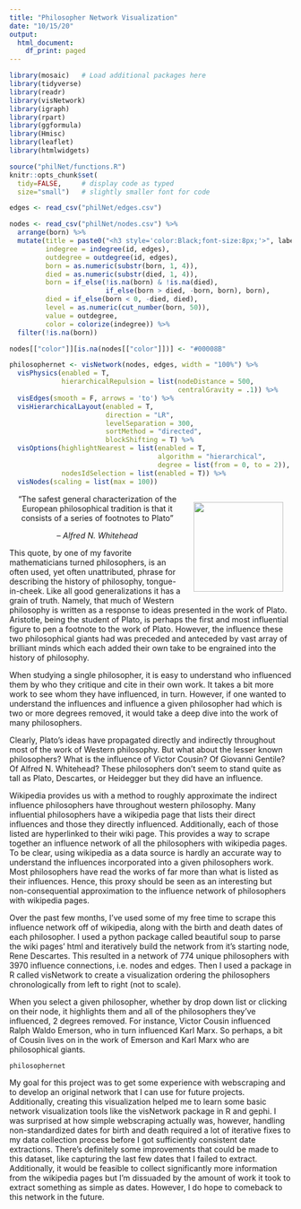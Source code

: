 ```yaml
---
title: "Philosopher Network Visualization"
date: "10/15/20"
output:
  html_document:
    df_print: paged
---
```

<style type="text/css">
h1.title {
  text-align: center;
}
h4.date {
  text-align: center;
}
</style>


```r
library(mosaic)   # Load additional packages here 
library(tidyverse)
library(readr)
library(visNetwork)
library(igraph)
library(rpart)
library(ggformula)
library(Hmisc)
library(leaflet)
library(htmlwidgets)

source("philNet/functions.R")
knitr::opts_chunk$set(
  tidy=FALSE,     # display code as typed
  size="small")   # slightly smaller font for code
```

```r
edges <- read_csv("philNet/edges.csv")

nodes <- read_csv("philNet/nodes.csv") %>%
  arrange(born) %>%
  mutate(title = paste0("<h3 style='color:Black;font-size:8px;'>", label, "</h3>"),
         indegree = indegree(id, edges),
         outdegree = outdegree(id, edges),
         born = as.numeric(substr(born, 1, 4)),
         died = as.numeric(substr(died, 1, 4)),
         born = if_else(!is.na(born) & !is.na(died), 
                        if_else(born > died, -born, born), born),
         died = if_else(born < 0, -died, died),
         level = as.numeric(cut_number(born, 50)),
         value = outdegree,
         color = colorize(indegree)) %>%
  filter(!is.na(born))

nodes[["color"]][is.na(nodes[["color"]])] <- "#00008B"
```

```r
philosophernet <- visNetwork(nodes, edges, width = "100%") %>%
  visPhysics(enabled = T,
             hierarchicalRepulsion = list(nodeDistance = 500,
                                          centralGravity = .1)) %>%
  visEdges(smooth = F, arrows = 'to') %>%
  visHierarchicalLayout(enabled = T, 
                        direction = "LR", 
                        levelSeparation = 300, 
                        sortMethod = "directed",
                        blockShifting = T) %>%
  visOptions(highlightNearest = list(enabled = T, 
                                     algorithm = "hierarchical",
                                     degree = list(from = 0, to = 2)),
             nodesIdSelection = list(enabled = T)) %>%
  visNodes(scaling = list(max = 100))
```

<div style="float:right;position: relative;margin:0px 15px">
<img src="philNet/whitehead.PNG" width="160">
</div>

<center>
“The safest general characterization of the European philosophical tradition is that it consists of a series of footnotes to Plato”

– *Alfred N. Whitehead*
</center>

This quote, by one of my favorite mathematicians turned philosophers, is an often used, yet often unattributed, phrase for describing the history of philosophy, tongue-in-cheek. Like all good generalizations it has a grain of truth. Namely, that much of Western philosophy is written as a response to ideas presented in the work of Plato. Aristotle, being the student of Plato, is perhaps the first and most influential figure to pen a footnote to the work of Plato. However, the influence these two philosophical giants had was preceded and anteceded by vast array of brilliant minds which each added their own take to be engrained into the history of philosophy.

When studying a single philosopher, it is easy to understand who influenced them by who they critique and cite in their own work. It takes a bit more work to see whom they have influenced, in turn. However, if one wanted to understand the influences and influence a given philosopher had which is two or more degrees removed, it would take a deep dive into the work of many philosophers.

Clearly, Plato’s ideas have propagated directly and indirectly throughout most of the work of Western philosophy. But what about the lesser known philosophers? What is the influence of Victor Cousin? Of Giovanni Gentile? Of Alfred N. Whitehead? These philosophers don’t seem to stand quite as tall as Plato, Descartes, or Heidegger but they did have an influence.

Wikipedia provides us with a method to roughly approximate the indirect influence philosophers have throughout western philosophy. Many influential philosophers have a wikipedia page that lists their direct influences and those they directly influenced. Additionally, each of those listed are hyperlinked to their wiki page. This provides a way to scrape together an influence network of all the philosophers with wikipedia pages. To be clear, using wikipedia as a data source is hardly an accurate way to understand the influences incorporated into a given philosophers work. Most philosophers have read the works of far more than what is listed as their influences. Hence, this proxy should be seen as an interesting but non-consequential approximation to the influence network of philosophers with wikipedia pages.

Over the past few months, I’ve used some of my free time to scrape this influence network off of wikipedia, along with the birth and death dates of each philosopher. I used a python package called beautiful soup to parse the wiki pages’ html and iteratively build the network from it’s starting node, Rene Descartes. This resulted in a network of 774 unique philosophers with 3970 influence connections, i.e. nodes and edges. Then I used a package in R called visNetwork to create a visualization ordering the philosophers chronologically from left to right (not to scale).

When you select a given philosopher, whether by drop down list or clicking on their node, it highlights them and all of the philosophers they've influenced, 2 degrees removed. For instance, Victor Cousin influenced Ralph Waldo Emerson, who in turn influenced Karl Marx. So perhaps, a bit of Cousin lives on in the work of Emerson and Karl Marx who are philosophical giants. 

```r
philosophernet
```

My goal for this project was to get some experience with webscraping and to develop an original network that I can use for future projects. Additionally, creating this visualization helped me to learn some basic network visualization tools like the visNetwork package in R and gephi. I was surprised at how simple webscraping actually was, however, handling non-standardized dates for birth and death required a lot of iterative fixes to my data collection process before I got sufficiently consistent date extractions. There's definitely some improvements that could be made to this dataset, like capturing the last few dates that I failed to extract. Additionally, it would be feasible to collect significantly more information from the wikipedia pages but I'm dissuaded by the amount of work it took to extract something as simple as dates. However, I do hope to comeback to this network in the future.


